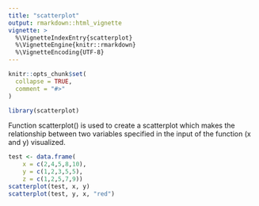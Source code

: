 ```yaml
---
title: "scatterplot"
output: rmarkdown::html_vignette
vignette: >
  %\VignetteIndexEntry{scatterplot}
  %\VignetteEngine{knitr::rmarkdown}
  %\VignetteEncoding{UTF-8}
---
```


```r
knitr::opts_chunk$set(
  collapse = TRUE,
  comment = "#>"
)
```

```r
library(scatterplot)
```

Function scatterplot() is used to create a scatterplot which makes the relationship between two variables specified in the input of the function (x and y) visualized.  

```r
test <- data.frame(
    x = c(2,4,5,8,10),
    y = c(1,2,3,5,5),
    z = c(1,2,5,7,9))
scatterplot(test, x, y)
scatterplot(test, y, x, "red")
```
